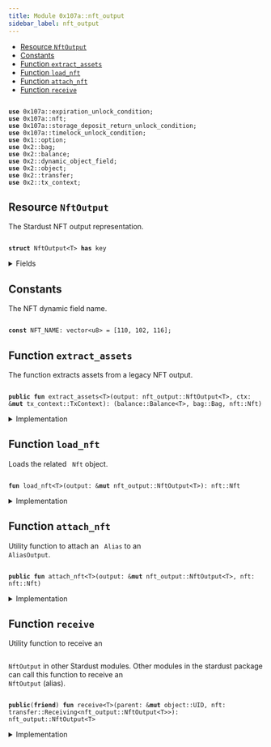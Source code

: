 ```yaml
---
title: Module 0x107a::nft_output
sidebar_label: nft_output
---
```


<Link id="0x107a_nft_output"/>


-  [Resource `NftOutput`](#0x107a_nft_output_NftOutput)
-  [Constants](#@Constants_0)
-  [Function `extract_assets`](#0x107a_nft_output_extract_assets)
-  [Function `load_nft`](#0x107a_nft_output_load_nft)
-  [Function `attach_nft`](#0x107a_nft_output_attach_nft)
-  [Function `receive`](#0x107a_nft_output_receive)


<pre><code>
<b>use</b> <Link to="expiration_unlock_condition#0x107a_expiration_unlock_condition">0x107a::expiration_unlock_condition</Link>;
<b>use</b> <Link to="nft#0x107a_nft">0x107a::nft</Link>;
<b>use</b> <Link to="storage_deposit_return_unlock_condition#0x107a_storage_deposit_return_unlock_condition">0x107a::storage_deposit_return_unlock_condition</Link>;
<b>use</b> <Link to="timelock_unlock_condition#0x107a_timelock_unlock_condition">0x107a::timelock_unlock_condition</Link>;
<b>use</b> <Link to="../move-stdlib/option#0x1_option">0x1::option</Link>;
<b>use</b> <Link to="../iota-framework/bag#0x2_bag">0x2::bag</Link>;
<b>use</b> <Link to="../iota-framework/balance#0x2_balance">0x2::balance</Link>;
<b>use</b> <Link to="../iota-framework/dynamic_object_field#0x2_dynamic_object_field">0x2::dynamic_object_field</Link>;
<b>use</b> <Link to="../iota-framework/object#0x2_object">0x2::object</Link>;
<b>use</b> <Link to="../iota-framework/transfer#0x2_transfer">0x2::transfer</Link>;
<b>use</b> <Link to="../iota-framework/tx_context#0x2_tx_context">0x2::tx_context</Link>;
</code></pre>



<Link id="0x107a_nft_output_NftOutput"></Link>

## Resource `NftOutput`

The Stardust NFT output representation.


<pre><code>
<b>struct</b> <Link to="nft_output#0x107a_nft_output_NftOutput">NftOutput</Link>&lt;T&gt; <b>has</b> key
</code></pre>



<details>
<summary>Fields</summary>


<dl>
<dt>
<code>
id: <Link to="../iota-framework/object#0x2_object_UID">object::UID</Link></code>
</dt>
<dd>
 This is a "random" UID, not the NFTID from Stardust.
</dd>
<dt>
<code>
<Link to="../iota-framework/balance#0x2_balance">balance</Link>: <Link to="../iota-framework/balance#0x2_balance_Balance">balance::Balance</Link>&lt;T&gt;</code>
</dt>
<dd>
 The amount of coins held by the output.
</dd>
<dt>
<code>
native_tokens: <Link to="../iota-framework/bag#0x2_bag_Bag">bag::Bag</Link></code>
</dt>
<dd>
 The <code>
Bag</code> holds native tokens, key-ed by the stringified type of the asset.
 Example: key: "0xabcded::soon::SOON", value: `Balance<0xabcded::soon::SOON>`.
</dd>
<dt>
<code>
storage_deposit_return_uc: <Link to="../move-stdlib/option#0x1_option_Option">option::Option</Link>&lt;<Link to="storage_deposit_return_unlock_condition#0x107a_storage_deposit_return_unlock_condition_StorageDepositReturnUnlockCondition">storage_deposit_return_unlock_condition::StorageDepositReturnUnlockCondition</Link>&gt;</code>
</dt>
<dd>
 The storage deposit return unlock condition.
</dd>
<dt>
<code>
timelock_uc: <Link to="../move-stdlib/option#0x1_option_Option">option::Option</Link>&lt;<Link to="timelock_unlock_condition#0x107a_timelock_unlock_condition_TimelockUnlockCondition">timelock_unlock_condition::TimelockUnlockCondition</Link>&gt;</code>
</dt>
<dd>
 The timelock unlock condition.
</dd>
<dt>
<code>
expiration_uc: <Link to="../move-stdlib/option#0x1_option_Option">option::Option</Link>&lt;<Link to="expiration_unlock_condition#0x107a_expiration_unlock_condition_ExpirationUnlockCondition">expiration_unlock_condition::ExpirationUnlockCondition</Link>&gt;</code>
</dt>
<dd>
 The expiration unlock condition.
</dd>
</dl>


</details>

<Link id="@Constants_0"></Link>

## Constants


<Link id="0x107a_nft_output_NFT_NAME"></Link>

The NFT dynamic field name.


<pre><code>
<b>const</b> <Link to="nft_output#0x107a_nft_output_NFT_NAME">NFT_NAME</Link>: <Link to="../move-stdlib/vector#0x1_vector">vector</Link>&lt;u8&gt; = [110, 102, 116];
</code></pre>



<Link id="0x107a_nft_output_extract_assets"></Link>

## Function `extract_assets`

The function extracts assets from a legacy NFT output.


<pre><code>
<b>public</b> <b>fun</b> <Link to="nft_output#0x107a_nft_output_extract_assets">extract_assets</Link>&lt;T&gt;(output: <Link to="nft_output#0x107a_nft_output_NftOutput">nft_output::NftOutput</Link>&lt;T&gt;, ctx: &<b>mut</b> <Link to="../iota-framework/tx_context#0x2_tx_context_TxContext">tx_context::TxContext</Link>): (<Link to="../iota-framework/balance#0x2_balance_Balance">balance::Balance</Link>&lt;T&gt;, <Link to="../iota-framework/bag#0x2_bag_Bag">bag::Bag</Link>, <Link to="nft#0x107a_nft_Nft">nft::Nft</Link>)
</code></pre>



<details>
<summary>Implementation</summary>


<pre><code>
<b>public</b> <b>fun</b> <Link to="nft_output#0x107a_nft_output_extract_assets">extract_assets</Link>&lt;T&gt;(<b>mut</b> output: <Link to="nft_output#0x107a_nft_output_NftOutput">NftOutput</Link>&lt;T&gt;, ctx: &<b>mut</b> TxContext): (Balance&lt;T&gt;, Bag, Nft) \{
    // Load the related Nft <Link to="../iota-framework/object#0x2_object">object</Link>.
    <b>let</b> <Link to="nft#0x107a_nft">nft</Link> = <Link to="nft_output#0x107a_nft_output_load_nft">load_nft</Link>(&<b>mut</b> output);

    // Unpuck the output.
    <b>let</b> <Link to="nft_output#0x107a_nft_output_NftOutput">NftOutput</Link> \{
        id,
        <Link to="../iota-framework/balance#0x2_balance">balance</Link>: <b>mut</b> <Link to="../iota-framework/balance#0x2_balance">balance</Link>,
        native_tokens,
        storage_deposit_return_uc: <b>mut</b> storage_deposit_return_uc,
        timelock_uc: <b>mut</b> timelock_uc,
        expiration_uc: <b>mut</b> expiration_uc
    } = output;

    // If the output <b>has</b> a timelock unlock condition, then we need <b>to</b> check <b>if</b> the timelock_uc <b>has</b> expired.
    <b>if</b> (timelock_uc.is_some()) \{
        timelock_uc.extract().unlock(ctx);
    };

    // If the output <b>has</b> an expiration unlock condition, then we need <b>to</b> check who can unlock the output.
    <b>if</b> (expiration_uc.is_some()) \{
        expiration_uc.extract().unlock(ctx);
    };

    // If the output <b>has</b> a storage deposit <b>return</b> unlock condition, then we need <b>to</b> <b>return</b> the deposit.
    <b>if</b> (storage_deposit_return_uc.is_some()) \{
        storage_deposit_return_uc.extract().unlock(&<b>mut</b> <Link to="../iota-framework/balance#0x2_balance">balance</Link>, ctx);
    };

    // Destroy the output.
    <Link to="../move-stdlib/option#0x1_option_destroy_none">option::destroy_none</Link>(timelock_uc);
    <Link to="../move-stdlib/option#0x1_option_destroy_none">option::destroy_none</Link>(expiration_uc);
    <Link to="../move-stdlib/option#0x1_option_destroy_none">option::destroy_none</Link>(storage_deposit_return_uc);

    <Link to="../iota-framework/object#0x2_object_delete">object::delete</Link>(id);

    <b>return</b> (<Link to="../iota-framework/balance#0x2_balance">balance</Link>, native_tokens, <Link to="nft#0x107a_nft">nft</Link>)
}
</code></pre>



</details>

<Link id="0x107a_nft_output_load_nft"></Link>

## Function `load_nft`

Loads the related <code>
Nft</code> object.


<pre><code>
<b>fun</b> <Link to="nft_output#0x107a_nft_output_load_nft">load_nft</Link>&lt;T&gt;(output: &<b>mut</b> <Link to="nft_output#0x107a_nft_output_NftOutput">nft_output::NftOutput</Link>&lt;T&gt;): <Link to="nft#0x107a_nft_Nft">nft::Nft</Link>
</code></pre>



<details>
<summary>Implementation</summary>


<pre><code>
<b>fun</b> <Link to="nft_output#0x107a_nft_output_load_nft">load_nft</Link>&lt;T&gt;(output: &<b>mut</b> <Link to="nft_output#0x107a_nft_output_NftOutput">NftOutput</Link>&lt;T&gt;): Nft \{
    <Link to="../iota-framework/dynamic_object_field#0x2_dynamic_object_field_remove">dynamic_object_field::remove</Link>(&<b>mut</b> output.id, <Link to="nft_output#0x107a_nft_output_NFT_NAME">NFT_NAME</Link>)
}
</code></pre>



</details>

<Link id="0x107a_nft_output_attach_nft"></Link>

## Function `attach_nft`

Utility function to attach an <code>
Alias</code> to an <code>
AliasOutput</code>.


<pre><code>
<b>public</b> <b>fun</b> <Link to="nft_output#0x107a_nft_output_attach_nft">attach_nft</Link>&lt;T&gt;(output: &<b>mut</b> <Link to="nft_output#0x107a_nft_output_NftOutput">nft_output::NftOutput</Link>&lt;T&gt;, <Link to="nft#0x107a_nft">nft</Link>: <Link to="nft#0x107a_nft_Nft">nft::Nft</Link>)
</code></pre>



<details>
<summary>Implementation</summary>


<pre><code>
<b>public</b> <b>fun</b> <Link to="nft_output#0x107a_nft_output_attach_nft">attach_nft</Link>&lt;T&gt;(output: &<b>mut</b> <Link to="nft_output#0x107a_nft_output_NftOutput">NftOutput</Link>&lt;T&gt;, <Link to="nft#0x107a_nft">nft</Link>: Nft) \{
    <Link to="../iota-framework/dynamic_object_field#0x2_dynamic_object_field_add">dynamic_object_field::add</Link>(&<b>mut</b> output.id, <Link to="nft_output#0x107a_nft_output_NFT_NAME">NFT_NAME</Link>, <Link to="nft#0x107a_nft">nft</Link>)
}
</code></pre>



</details>

<Link id="0x107a_nft_output_receive"></Link>

## Function `receive`

Utility function to receive an <code>
<Link to="nft_output#0x107a_nft_output_NftOutput">NftOutput</Link></code> in other Stardust modules.
Other modules in the stardust package can call this function to receive an <code>
<Link to="nft_output#0x107a_nft_output_NftOutput">NftOutput</Link></code> (alias).


<pre><code>
<b>public</b>(<b>friend</b>) <b>fun</b> <Link to="nft_output#0x107a_nft_output_receive">receive</Link>&lt;T&gt;(parent: &<b>mut</b> <Link to="../iota-framework/object#0x2_object_UID">object::UID</Link>, <Link to="nft#0x107a_nft">nft</Link>: <Link to="../iota-framework/transfer#0x2_transfer_Receiving">transfer::Receiving</Link>&lt;<Link to="nft_output#0x107a_nft_output_NftOutput">nft_output::NftOutput</Link>&lt;T&gt;&gt;): <Link to="nft_output#0x107a_nft_output_NftOutput">nft_output::NftOutput</Link>&lt;T&gt;
</code></pre>



<details>
<summary>Implementation</summary>


<pre><code>
<b>public</b>(<Link to="../iota-framework/package#0x2_package">package</Link>) <b>fun</b> <Link to="nft_output#0x107a_nft_output_receive">receive</Link>&lt;T&gt;(parent: &<b>mut</b> UID, <Link to="nft#0x107a_nft">nft</Link>: Receiving&lt;<Link to="nft_output#0x107a_nft_output_NftOutput">NftOutput</Link>&lt;T&gt;&gt;) : <Link to="nft_output#0x107a_nft_output_NftOutput">NftOutput</Link>&lt;T&gt; \{
    <Link to="../iota-framework/transfer#0x2_transfer_receive">transfer::receive</Link>(parent, <Link to="nft#0x107a_nft">nft</Link>)
}
</code></pre>



</details>
